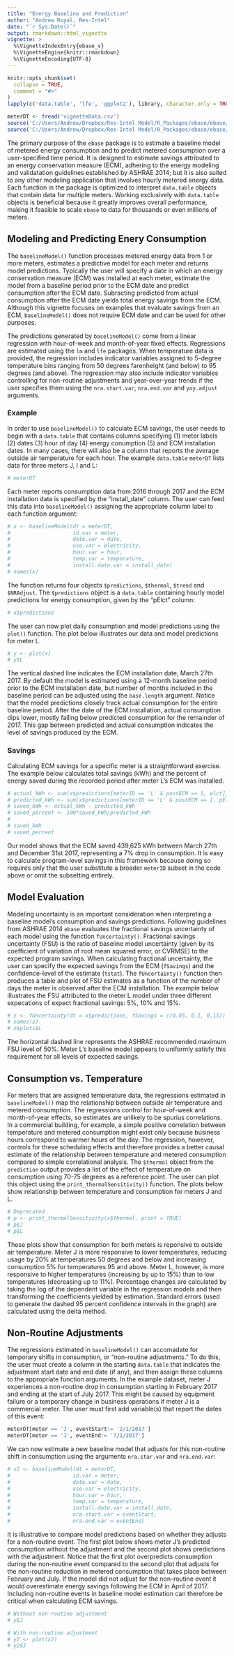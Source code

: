 ```yaml
---
title: "Energy Baseline and Prediction"
author: "Andrew Royal, Res-Intel"
date: "`r Sys.Date()`"
output: rmarkdown::html_vignette
vignette: >
  %\VignetteIndexEntry{ebase_v}
  %\VignetteEngine{knitr::rmarkdown}
  %\VignetteEncoding{UTF-8}
---
```


```r
knitr::opts_chunk$set(
  collapse = TRUE,
  comment = "#>"
)
lapply(c('data.table', 'lfe', 'ggplot2'), library, character.only = TRUE)

meterDT <- fread('vignetteData.csv')
source('C:/Users/Andrew/Dropbox/Res-Intel Model/R_Packages/ebase/ebase/R/mainFunctions.R')
source('C:/Users/Andrew/Dropbox/Res-Intel Model/R_Packages/ebase/ebase/R/helperFunctions.R')
```
The primary purpose of the `ebase` package is to estimate a baseline model of metered energy consumption and to predict metered consumption over a user-specified time period. It is designed to estimate savings attributed to an energy conservation measure (ECM), adhering to the energy modeling and validatation guidelines established by ASHRAE 2014; but it is also suited to any other modeling application that involves hourly metered energy data. Each function in the package is optimized to interpret `data.table` objects that contain data for multiple meters. Working exclusively with `data.table` objects is beneficial because it greatly improves overall performance, making it feasible to scale `ebase` to data for thousands or even millions of meters.

## Modeling and Predicting Enery Consumption

The `baselineModel()` function processes metered energy data from 1 or more meters, estimates a predictive model for each meter and returns model predictions. Typically the user will specify a date in which an energy conservation measure (ECM) was installed at each meter, estimate the model from a baseline period prior to the ECM date and predict consumption after the ECM date. Subracting predicted from actual consumption after the ECM date yields total energy savings from the ECM. Although this vignette focuses on examples that evaluate savings from an ECM, `baselineModel()` does not require ECM date and can be used for other purposes.

The predictions generated by `baselineModel()` come from a linear regression with hour-of-week and month-of-year fixed effects. Regressions are estimated using the `lm` and `lfe` packages. When temperature data is provided, the regression includes indicator variables assigned to 5-degree temperature bins ranging from 50 degrees farenheight (and below) to 95 degrees (and above). The regression may also include indicator variables controlling for non-routine adjustments and year-over-year trends if the user specifies them using the `nra.start.var`, `nra.end.var` and `yoy.adjust` arguments.

### Example
In order to use `baselineModel()` to calculate ECM savings, the user needs to begin with a `data.table` that contains columns specifying (1) meter labels (2) dates (3) hour of day (4) energy conumption (5) and ECM installation dates. In many cases, there will also be a column that reports the average outside air temperature for each hour. The example `data.table` `meterDT` lists data for three meters J, I and L:

```r
# meterDT
```

Each meter reports consumption data from 2016 through 2017 and the ECM installation date is specified by the "install_date" column. The user can feed this data into `baselineModel()` assigning the appropriate column label to each function argument:

```r
# x <- baselineModel(dt = meterDT,
#                    id.var = meter,
#                    date.var = date,
#                    use.var = electricity,
#                    hour.var = hour,
#                    temp.var = temperature,
#                    install.date.var = install_date)
# names(x)
```

The function returns four objects `$predictions`, `$thermal`, `$trend` and `$NRAdjust`. The `$predictions` object is a `data.table` containing hourly model predictions for energy consumption, given by the "pElct" column:

```r
# x$predictions
```

The user can now plot daily consumption and model predictions using the `plot()` function. The plot below illustrates our data and model predictions for meter L.

```r
# y <- plot(x)
# y$L

```
The vertical dashed line indicates the ECM installation date, March 27th 2017. By default the model is estimated using a 12-month baseline period prior to the ECM installation date, but number of months included in the baseline period can be adjusted using the `base.length` argument. Notice that the model predictions closely track actual consumption for the entire baseline period. After the date of the ECM installation, actual consumption dips lower, mostly falling below predicted consumption for the remainder of 2017. This gap between predicted and actual consumption indicates the level of savings produced by the ECM.

### Savings

Calculating ECM savings for a specific meter is a straightforward exercise. The example below calculates total savings (kWh) and the percent of energy saved during the recorded period after meter L's ECM was installed.

```r
# actual_kWh <- sum(x$predictions[meterID == 'L' & postECM == 1, elct])
# predicted_kWh <- sum(x$predictions[meterID == 'L' & postECM == 1, pElct])
# saved_kWh <- actual_kWh - predicted_kWh 
# saved_percent <- 100*saved_kWh/predicted_kWh
# 
# saved_kWh
# saved_percent
```
Our model shows that the ECM saved 439,625 kWh between March 27th and December 31st 2017, representing a 7% drop in consumption. It is easy to calculate program-level savings in this framework because doing so requires only that the user substitute a broader `meterID` subset in the code above or omit the subsetting entirely.

## Model Evaluation
Modeling uncertainty is an important consideration when interpreting a baseline model's consumption and savings predictions. Following guidelines from ASHRAE 2014 `ebase` evaluates the fractional savings uncertainty of each model using the function `fUncertainty()`. Fractional savings uncertainty (FSU) is the ratio of baseline model uncertainty (given by its coefficient of variation of root mean squared error, or CVRMSE) to the expected program savings. When calculating fractional uncertainty, the user can specify the expected savings from the ECM (`fSavings`) and the confidence-level of the estimate (`tstat`). The `fUncertainty()` function then produces a table and plot of FSU estimates as a function of the number of days the meter is observed after the ECM installation. The example below illustrates the FSU attributed to the meter L model under three different expecations of expect fractional savings: 5%, 10% and 15%.

```r
# z <- fUncertainty(dt = x$predictions, fSavings = c(0.05, 0.1, 0.15))
# names(z)
# z$plots$L
```
The horizontal dashed line represents the ASHRAE recommended maximum FSU level of 50%. Meter L's baseline model appears to uniformly satisfy this requirement for all levels of expected savings.  

## Consumption vs. Temperature
For meters that are assigned temperature data, the regressions estimated in `baselineModel()` map the relationship between outside air temperature and metered consumption. The regressions control for hour-of-week and month-of-year effects, so estimates are unlikely to be spurius correlations. In a commercial building, for example, a simple positive correlation between temperature and metered consumption might exist only because business hours correspond to warmer hours of the day. The regression, however, controls for these scheduling effects and therefore provides a better causal estimate of the relationship between temperature and metered consumption compared to simple correlational analysis. The `$thermal` object from the `prediction` output provides a list of the effect of temperature on consumption using 70-75 degrees as a reference point. The user can plot this object using the `print_thermalSensitivity()` function. The plots below show relationship between temperature and consumption for meters J and L. 

```r
# Deprecated
# p <- print_thermalSensitivity(x$thermal, print = TRUE)
# p$J
# p$L
```
These plots show that consumption for both meters is reponsive to outside air temperature. Meter J is more responsive to lower temperatures, reducing usage by 20% at temperatures 50 degrees and below and increasing consumption 5% for temperatures 95 and above. Meter L, however, is more responsive to higher temperatures (increasing by up to 15%) than to low temperatures (decreasing up to 11%). Percentage changes are calculated by taking the log of the dependent variable in the regression models and then transforming the coefficients yielded by estimation. Standard errors (used to generate the dashed 95 percent confidence intervals in the graph) are calculated using the delta method.

## Non-Routine Adjustments
The regressions estimated in `baselineModel()` can accomadate for temporary shifts in consumption, or "non-routine adjustments." To do this, the user must create a column in the starting `data.table` that indicates the adjustment start date and end date (if any), and then assign these columns to the appropriate function arguments. In the example dataset, meter J experiences a non-routine drop in consumption starting in February 2017 and ending at the start of July 2017. This might be caused by equipment failure or a temporary change in business operations if meter J is a commercial meter. The user must first add variable(s) that report the dates of this event:

```r
meterDT[meter == 'J', eventStart:= '2/1/2017']
meterDT[meter == 'J', eventEnd:= '7/1/2017']
```

We can now estimate a new baseline model that adjusts for this non-routine shift in consumption using the arguments `nra.star.var` and `nra.end.var`:
```r
# x2 <- baselineModel(dt = meterDT,
#                    id.var = meter,
#                    date.var = date,
#                    use.var = electricity,
#                    hour.var = hour,
#                    temp.var = temperature,
#                    install.date.var = install_date,
#                    nra.start.var = eventStart,
#                    nra.end.var = eventEnd)
```
It is illustrative to compare model predictions based on whether they adjusts for a non-routine event. The first plot below shows meter J's predicted consumption without the adjustment and the second plot shows predictions with the adjustment. Notice that the first plot overpredicts consumption during the non-routine event compared to the second plot that adjusts for the non-routine reduction in metered consumption that takes place between February and July. If the model did not adjust for the non-routine event it would overestimate energy savings following the ECM in April of 2017. Including non-routine events in baseline model estimation can therefore be critical when calculating ECM savings.

```r
# Without non-routine adjustment
# y$J

# With non-routine adjustment
# y2 <- plot(x2)
# y2$J
```

